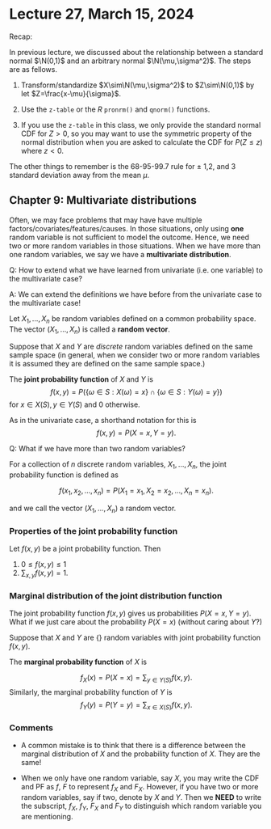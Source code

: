 # Lecture 27, March 15, 2024

Recap:

In previous lecture, we discussed about the relationship between a standard normal $\N(0,1)$ and an arbitrary normal $\N(\mu,\sigma^2)$. The steps are as fellows.

1. Transform/standardize $X\sim\N(\mu,\sigma^2)$ to $Z\sim\N(0,1)$ by let $Z=\frac{x-\mu}{\sigma}$.

2. Use the `z-table` or the *R* `pronrm()` and `qnorm()` functions.

3. If you use the `z-table` in this class, we only provide the standard normal CDF for $Z>0$, so you may want to use the symmetric property of the normal distribution when you are asked to calculate the CDF for $P(Z\le z)$ where $z<0$.

The other things to remember is the 68-95-99.7 rule for $\pm$ 1,2, and 3 standard deviation away from the mean $\mu$. 

## Chapter 9: Multivariate distributions

Often, we may face problems that may have have multiple factors/covariates/features/causes. In those situations, only using **one** random variable is not sufficient to model the outcome. Hence, we need two or more random variables in those situations. When we have more than one random variables, we say we have a **multivariate distribution**. 

Q: How to extend what we have learned from univariate (i.e. one variable) to the multivariate case? 

A: We can extend the definitions we have before from the univariate case to the multivariate case!

::: {.definition name="Random Vector"}
Let $X_1,\dots,X_n$ be random variables defined on a common probability space. The vector $(X_1,\dots,X_n)$ is called a **random vector**. 
:::

::: {.definition name="Joint Distribution"}
Suppose that $X$ and $Y$ are *discrete* random variables defined on the same sample space (in general, when we consider two or more random variables it is assumed they are defined on the same sample space.)

The **joint probability function** of $X$ and $Y$ is
$$
f(x,y) = P( \{\omega\in S:X(\omega)=x\} \cap \{\omega\in S:Y(\omega)=y\} )
$$
for $x\in X(S),y\in Y(S)$ and 0 otherwise. 

As in the univariate case, a shorthand notation for this is
$$
f(x,y) = P(X=x,Y=y).
$$
:::

Q: What if we have more than two random variables?

For a collection of $n$ discrete random variables, $X_1,...,X_n$, the joint probability function is defined as

$$
f(x_1,x_2,...,x_n)=P(X_1=x_1,X_2=x_2,...,X_n=x_n).
$$

and we call the vector $(X_1,\dots,X_n)$ a random vector. 

### Properties of the joint probability function 

Let $f(x,y)$ be a joint probability function. Then 

1. $0\leq f(x,y) \le 1$
2. $\sum_{x,y} f(x,y) = 1$.

### Marginal distribution of the joint distribution function

The joint probability function $f(x,y)$ gives us probabilities $P(X=x, Y=y)$. What if we just care about the probability $P(X=x)$ (without caring about $Y$?) 


::: {.definition name="Marginal probability function"}
Suppose that $X$ and $Y$ are {\it discrete} random variables with joint probability function $f(x,y)$.

The **marginal probability function** of $X$ is

$$
f_X(x) = P( X=x )= \sum_{y \in Y(S)} f(x,y).
$$
Similarly, the marginal probability function of $Y$ is
$$
f_Y(y) = P( Y=y )= \sum_{x \in X(S)} f(x,y).
$$
:::


### Comments

* A common mistake is to think that there is a difference between the marginal distribution of $X$ and the probability function of $X$. They are the same!

* When we only have one random variable, say $X$, you may write the CDF and PF as $f$, $F$ to represent $f_X$ and $F_X$. However, if you have two or more random variables, say if two, denote by $X$ and $Y$. Then we **NEED** to write the subscript, $f_X$, $f_Y$, $F_X$ and $F_Y$ to distinguish which random variable you are mentioning.

        